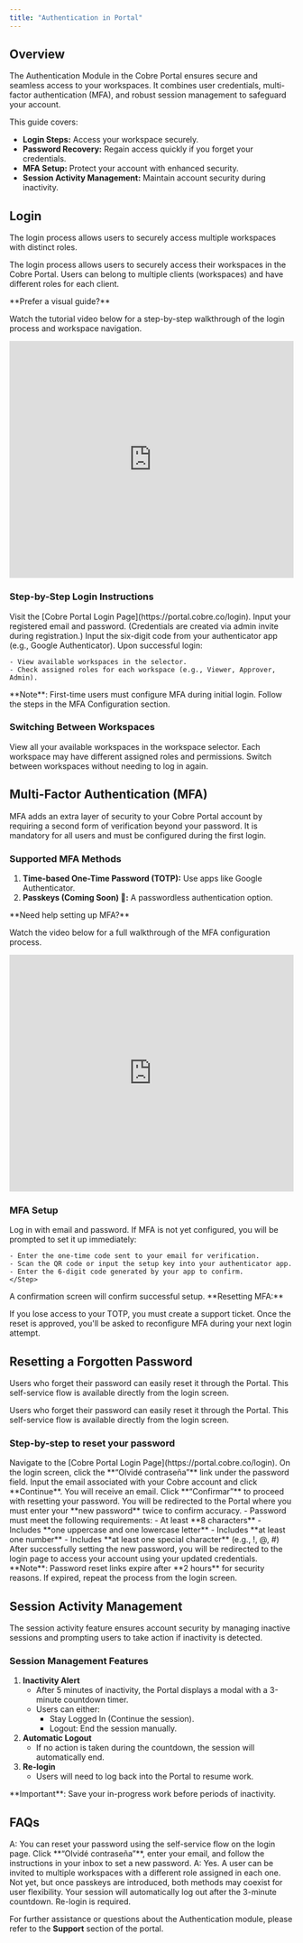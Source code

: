 ```yaml
---
title: "Authentication in Portal"
---
```


## Overview

The Authentication Module in the Cobre Portal ensures secure and seamless access to your workspaces. It combines user credentials, multi-factor authentication (MFA), and robust session management to safeguard your account.

This guide covers:

- **Login Steps:** Access your workspace securely.
- **Password Recovery:** Regain access quickly if you forget your credentials.
- **MFA Setup:** Protect your account with enhanced security.
- **Session Activity Management:** Maintain account security during inactivity.


## Login

The login process allows users to securely access multiple workspaces with distinct roles.

The login process allows users to securely access their workspaces in the Cobre Portal. Users can belong to multiple clients (workspaces) and have different roles for each client.

<Info>
  **Prefer a visual guide?**

  Watch the tutorial video below for a step-by-step walkthrough of the login process and workspace navigation.
</Info>

<Frame>
  <iframe width="100%" height="420" className="aspect-video rounded-lg" src="https://www.youtube.com/embed/KAw2kGWkaZk" title="Portal Cobre: Login" frameborder="0" allow="accelerometer; autoplay; clipboard-write; encrypted-media; gyroscope; picture-in-picture; web-share" referrerpolicy="strict-origin-when-cross-origin" allowfullscreen></iframe>
</Frame>

### Step-by-Step Login Instructions


<Steps>
  <Step title="Navigate to the Login Page">
  Visit the [Cobre Portal Login Page](https://portal.cobre.co/login).
  </Step>
  <Step title="Enter Credentials">
  Input your registered email and password. (Credentials are created via admin invite during registration.)
  </Step>
  <Step title="MFA Verification">
  Input the six-digit code from your authenticator app (e.g., Google Authenticator).
  </Step>
  <Step title="Access Workspaces">
  Upon successful login:

 	- View available workspaces in the selector.
	- Check assigned roles for each workspace (e.g., Viewer, Approver, Admin).
  </Step>
</Steps>

<Warning>
  **Note**: First-time users must configure MFA during initial login. Follow the steps in the MFA Configuration section.
</Warning>

### Switching Between Workspaces


View all your available workspaces in the workspace selector. Each workspace may have different assigned roles and permissions. Switch between workspaces without needing to log in again.

## Multi-Factor Authentication (MFA)
MFA adds an extra layer of security to your Cobre Portal account by requiring a second form of verification beyond your password. It is mandatory for all users and must be configured during the first login.

### Supported MFA Methods

1. **Time-based One-Time Password (TOTP):** Use apps like Google Authenticator.
2. **Passkeys (Coming Soon) 🚧:** A passwordless authentication option.

<Info>
  **Need help setting up MFA?**

  Watch the video below for a full walkthrough of the MFA configuration process.

</Info>

<Frame>
<iframe width="100%" height="420" className="aspect-video rounded-lg" src="https://www.youtube.com/embed/ZPIKqjlfKdA" title="Portal Cobre: Múltiple Factor de Autenticación (MFA)" frameborder="0" allow="accelerometer; autoplay; clipboard-write; encrypted-media; gyroscope; picture-in-picture; web-share" referrerpolicy="strict-origin-when-cross-origin" allowfullscreen></iframe>
</Frame>

### MFA Setup

<Steps>
  <Step>
  Log in with email and password.
  </Step>
  <Step>
 If MFA is not yet configured, you will be prompted to set it up immediately:

 	- Enter the one-time code sent to your email for verification.
	- Scan the QR code or input the setup key into your authenticator app.
	- Enter the 6-digit code generated by your app to confirm.
	</Step>
  <Step>
A confirmation screen will confirm successful setup.
  </Step>
</Steps>


<Warning>
 **Resetting MFA:**

 If you lose access to your TOTP, you must create a support ticket. Once the reset is approved, you'll be asked to reconfigure MFA during your next login attempt.
</Warning>

## Resetting a Forgotten Password

Users who forget their password can easily reset it through the Portal. This self-service flow is available directly from the login screen.

Users who forget their password can easily reset it through the Portal. This self-service flow is available directly from the login screen.

### Step-by-step to reset your password

<Steps>
  <Step title="Go to the Login Page">
  Navigate to the [Cobre Portal Login Page](https://portal.cobre.co/login).
  </Step>
  <Step title="Click 'Olvidé contraseña'">
  On the login screen, click the **“Olvidé contraseña”** link under the password field.
  </Step>
  <Step title="Enter Your Email">
  Input the email associated with your Cobre account and click **Continue**.
  </Step>
  <Step title="Confirm Email Verification">
  You will receive an email. Click **“Confirmar”** to proceed with resetting your password.
  </Step>
  <Step title="Set a New Password">
  You will be redirected to the Portal where you must enter your **new password** twice to confirm accuracy.
  - Password must meet the following requirements:
      - At least **8 characters**
      - Includes **one uppercase and one lowercase letter**
      - Includes **at least one number**
      - Includes **at least one special character** (e.g., !, @, #)
  </Step>
  <Step title="Login With New Password">
  After successfully setting the new password, you will be redirected to the login page to access your account using your updated credentials.
  </Step>
</Steps>

<Info>
  **Note**: Password reset links expire after **2 hours** for security reasons. If expired, repeat the process from the login screen.
</Info>

## Session Activity Management

The session activity feature ensures account security by managing inactive sessions and prompting users to take action if inactivity is detected.

### Session Management Features

1. **Inactivity Alert**
	- After 5 minutes of inactivity, the Portal displays a modal with a 3-minute countdown timer.
	- Users can either:
		- Stay Logged In (Continue the session).
		- Logout: End the session manually.
2. **Automatic Logout**
	- If no action is taken during the countdown, the session will automatically end.
3. **Re-login**
	- Users will need to log back into the Portal to resume work.

<Info>
 **Important**: Save your in-progress work before periods of inactivity.
</Info>

## FAQs

<AccordionGroup>
<Accordion title="What happens if I forget my password?">
A: You can reset your password using the self-service flow on the login page. Click **“Olvidé contraseña”**, enter your email, and follow the instructions in your inbox to set a new password.
</Accordion>
<Accordion title="Can a user belong to multiple workspaces?">
A: Yes. A user can be invited to multiple workspaces with a different role assigned in each one.
</Accordion>
<Accordion title="Can I use both passkeys and TOTP for MFA?">
Not yet, but once passkeys are introduced, both methods may coexist for user flexibility.
</Accordion>
<Accordion title="What happens if I miss the session inactivity alert?">
Your session will automatically log out after the 3-minute countdown. Re-login is required.
</Accordion>
</AccordionGroup>

For further assistance or questions about the Authentication module, please refer to the **Support** section of the portal.

